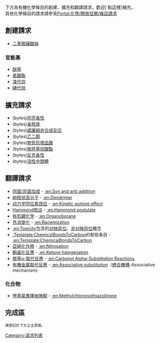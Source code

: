 下方為有機化學條目的創建、擴充和翻譯請求，歡迎[{{fullurl:{{FULLPAGENAME}}|action=edit}} 點這裡]補充。
<br />其他化學條目的請求請參見[[Portal:化學/開放任務/條目請求|Portal:化學/開放任務/條目請求]]

== 創建請求 ==
*[[二苯胺磺酸钠|二苯胺磺酸钠]]

===官能基===
*[[醚基|醚基]]
*[[氰酸酯|氰酸酯]]
*[[溴代烷|溴代烷]]
*[[碘代烷|碘代烷]]

== 擴充請求 ==
*({{PAGESIZE:同芳香性}}bytes)[[同芳香性|同芳香性]]
*({{PAGESIZE:亲核体}}bytes)[[亲核体|亲核体]]
*({{PAGESIZE:威廉姆逊合成反应}}bytes)[[威廉姆逊合成反应|威廉姆逊合成反应]]
*({{PAGESIZE:乙二醇}}bytes)[[乙二醇|乙二醇]]
*({{PAGESIZE:脫氫抗壞血酸}}bytes)[[脫氫抗壞血酸|脫氫抗壞血酸]]
*({{PAGESIZE:聚羥基烷酸酯}}bytes)[[聚羥基烷酸酯|聚羥基烷酸酯]]
*({{PAGESIZE:反芳香性}}bytes)[[反芳香性|反芳香性]]
*({{PAGESIZE:活性中间体}}bytes)[[活性中間體|活性中間體]]

== 翻譯請求 ==
*[[同面/异面加成|同面/异面加成]] - [[:en:Syn_and_anti_addition|:en:Syn and anti addition]]
*[[树枝状高分子|树枝状高分子]] - [[:en:Dendrimer|:en:Dendrimer]]
*[[动力学同位素效应|动力学同位素效应]] - [[:en:Kinetic_isotope_effect|:en:Kinetic isotope effect]]
*[[Hammond假设|Hammond假设]] - [[:en:Hammond_postulate|:en:Hammond postulate]]
*[[有机硼化学|有机硼化学]] - [[:en:Organoborane|:en:Organoborane]]
*[[外消旋化|外消旋化]] - [[:en:Racemization|:en:Racemization]]
*[[:en:Topicity|:en:Topicity]]包含的[[对映异位|对映异位]]、[[非对映异位|非对映异位]]概念
*[[:Template:ChemicalBondsToCarbon|:Template:ChemicalBondsToCarbon]]的那些条目 - [[:en:Template:ChemicalBondsToCarbon|:en:Template:ChemicalBondsToCarbon]]
*[[亞硝化作用|亞硝化作用]] - [[:en:Nitrosation|:en:Nitrosation]]
*[[酮鹵化反應|酮鹵化反應]] - [[:en:Ketone_halogenation|:en:Ketone halogenation]]
*[[羰基α-取代反應|羰基α-取代反應]] - [[:en:Carbonyl_Alpha-Substitution_Reactions|:en:Carbonyl Alpha-Substitution Reactions]]
*[[有機金屬取代反應|有機金屬取代反應]] - [[:en:Associative_substitution|:en:Associative substitution]]（[[締合機構|締合機構]]-Associative mechanism)

===化合物===
*[[甲基氯異噻唑啉酮|甲基氯異噻唑啉酮]] - [[:en:Methylchloroisothiazolinone|:en:Methylchloroisothiazolinone]]

== 完成區 ==
<small>請登記於下方之主頁面。</small>
{{主條目|Portal:有機化學/貢獻}}

[[Category:请求列表|Category:请求列表]]